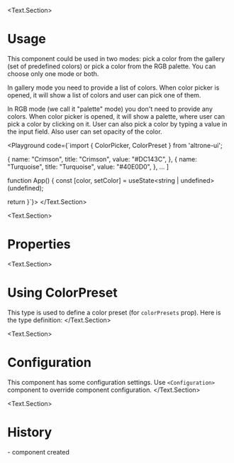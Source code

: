 
<BluePrint 
  title="ColorPicker" 
  description="This component is used to pick a color from a palette" 
  group="Form controls"
  version={34}
/>

<Text.Section>
# Usage

This component could be used in two modes: pick a color from the gallery (set of predefined colors) or pick a color from the RGB palette. 
You can choose only one mode or both.

In gallery mode you need to provide a list of colors. When color picker is opened, it will show a list of colors and user can pick one of them.

In RGB mode (we call it "palette" mode) you don't need to provide any colors. When color picker is opened, it will show a palette, where user can pick a color by clicking on it.
User can also pick a color by typing a value in the input field. Also user can set opacity of the color.

<Playground code={`import { ColorPicker, ColorPreset } from 'altrone-ui';

  {
    name: "Crimson",
    title: "Crimson",
    value: "#DC143C",
  },
  {
    name: "Turquoise",
    title: "Turquoise",
    value: "#40E0D0",
  },
  ...
]

function App() {
  const [color, setColor] = useState<string | undefined>(undefined);

  return <ColorPicker
    placeholder="Pick a color here"
    colorPresets={COLORS}
    value={color}
    onChange={setColor}
  />
}`}>
  <ColorPickerDemo />
</Playground>
</Text.Section>

<Text.Section>
# Properties
<PropertiesTable title="Properties" data={ColorPickerProperties} />
</Text.Section>

<Text.Section>
# Using ColorPreset
This type is used to define a color preset (for `colorPresets` prop). Here is the type definition:
<PropertiesTable title="Properties" data={ColorPresetProperties} />
</Text.Section>

<Text.Section>
  # Configuration
  This component has some configuration settings. Use `<Configuration>` component to override component configuration.
  <ConfigTable filter="colorPicker." />
</Text.Section>

<Text.Section>
  # History
  <HistoryItem version="3.4">
    - component created
  </HistoryItem>
</Text.Section>